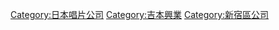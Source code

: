 [[Category:日本唱片公司|Category:日本唱片公司]]
[[Category:吉本興業|Category:吉本興業]]
[[Category:新宿區公司|Category:新宿區公司]]